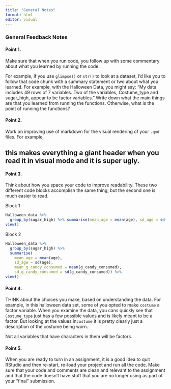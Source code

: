 ```yaml
---
title: "General Notes"
format: html
editor: visual
---
```


### General Feedback Notes

#### Point 1.

Make sure that when you run code, you follow up with some commentary about what you learned by running the code.

For example, if you use `glimpse()` or `str()` to look at a dataset, I'd like you to follow that code chunk with a summary statement or two about what you learned. For example, with the Halloween Data, you might say: "My data includes 49 rows of 7 variables. Two of the variables, Costume_type and sugar_high, appear to be factor variables." Write down what the main things are that you learned from running the functions. Otherwise, what is the point of running the functions?

#### Point 2.

Work on improving use of markdown for the visual rendering of your `.qmd` files. For example,

## this makes everything a giant header when you read it in visual mode and it is super ugly.

#### Point 3.

Think about how you space your code to improve readability. These two different code blocks accomplish the same thing, but the second one is much easier to read.

Block 1

```r
Halloween_data %>%
  group_by(sugar_high) %>% summarise(mean_age = mean(age), sd_age = sd(age), mean_g_candy_consumed = mean(g_candy_consumed), sd_g_candy_consumed = sd(g_candy_consumed)) %>%
view()
```

Block 2

```r
Halloween_data %>%
  group_by(sugar_high) %>% 
  summarise(
    mean_age = mean(age), 
    sd_age = sd(age),
    mean_g_candy_consumed = mean(g_candy_consumed),
    sd_g_candy_consumed = sd(g_candy_consumed)) %>%
view()
```

#### Point 4.

THINK about the choices you make, based on understanding the data. For example, in this halloween data set, some of you opted to make `costume` a factor variable. When you examine the data, you cans quickly see that `Costume_type` just has a few possible values and is likely meant to be a factor. But looking at the values in`costume` it is pretty clearly just a description of the costume being worn.

Not all variables that have characters in them will be factors.

#### Point 5.

When you are ready to turn in an assignment, it is a good idea to quit RStudio and then re-start, re-load your project and run all the code. Make sure that your code and comments are clean and relevant to the assignment and that the code doesn't have stuff that you are no longer using as part of your "final" submission.
